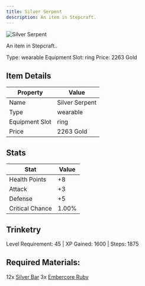 ```yaml
---
title: Silver Serpent
description: An item in Stepcraft.
---
```


<div className="flex items-start gap-6 mb-8">
  <div className="flex-shrink-0">
    <img src="/assets/resources/trinketry/rings/silver_serpent.png" alt="Silver Serpent" className="w-24 h-24 border rounded-lg" />
  </div>
  <div className="flex-1">
    <div className="space-y-2">
      <p className="text-lg text-muted-foreground">An item in Stepcraft..</p>
      <div className="flex flex-wrap gap-4 text-sm">
        <span className="px-2 py-1 bg-green-100 dark:bg-green-900 rounded-md">
          Type: wearable
        </span>
        <span className="px-2 py-1 bg-purple-100 dark:bg-purple-900 rounded-md">
          Equipment Slot: ring
        </span>
        <span className="px-2 py-1 bg-yellow-100 dark:bg-yellow-900 rounded-md">
          Price: 2263 Gold
        </span>
      </div>
    </div>
  </div>
</div>

## Item Details
| Property | Value |
|----------|-------|
| Name | Silver Serpent |
| Type | wearable |
| Equipment Slot | ring |
| Price | 2263 Gold |

## Stats
| Stat | Value |
|------|-------|
| Health Points | +8 |
| Attack | +3 |
| Defense | +5 |
| Critical Chance | 1.00% |

## Trinketry
Level Requirement: 45 | XP Gained: 1600 | Steps: 1875

## Required Materials:
12x [Silver Bar](/docs/resources/individual/silver_bar)
3x [Embercore Ruby](/docs/resources/individual/embercore_ruby)

